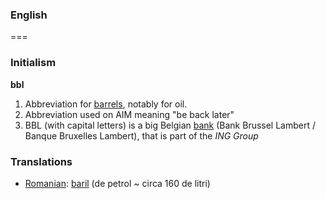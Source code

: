 ===English======
===Initialism===
'''bbl'''
# Abbreviation for [[barrel]]s, notably for oil.
# Abbreviation used on AIM  meaning "be back later"
# BBL (with capital letters) is a big Belgian [[bank]] (Bank Brussel Lambert / Banque Bruxelles Lambert), that is part of the ''ING Group''
===Translations===
{{top}}

{{mid}}
*[[Romanian]]: [[baril]] (de petrol ~ circa 160 de litri)
{{bottom}}